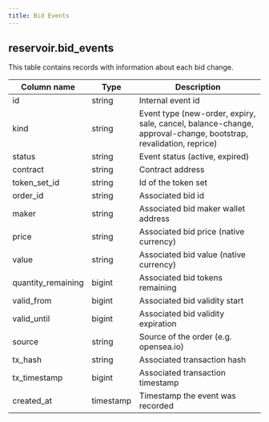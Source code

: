 ```yaml
---
title: Bid Events
---
```


## **reservoir.bid\_events**

This table contains records with information about each bid change.


| **Column name**     | **Type**  | **Description**                                                                                                 |
| ------------------- | --------- | --------------------------------------------------------------------------------------------------------------- |
| id                  | string    | Internal event id                                                                                               |
| kind                | string    | Event type (new-order, expiry, sale, cancel, balance-change, approval-change, bootstrap, revalidation, reprice) |
| status              | string    | Event status (active, expired)                                                                                  |
| contract            | string    | Contract address                                                                                                |
| token\_set\_id      | string    | Id of the token set                                                                                             |
| order\_id           | string    | Associated bid id                                                                                               |
| maker               | string    | Associated bid maker wallet address                                                                             |
| price               | string    | Associated bid price (native currency)                                                                          |
| value               | string    | Associated bid value (native currency)                                                                          |
| quantity\_remaining | bigint    | Associated bid tokens remaining                                                                                 |
| valid\_from         | bigint    | Associated bid validity start                                                                                   |
| valid\_until        | bigint    | Associated bid validity expiration                                                                              |
| source              | string    | Source of the order (e.g. opensea.io)                                                                          |
| tx\_hash            | string    | Associated transaction hash                                                                                     |
| tx\_timestamp       | bigint    | Associated transaction timestamp                                                                                |
| created\_at         | timestamp | Timestamp the event was recorded                                                                                |
